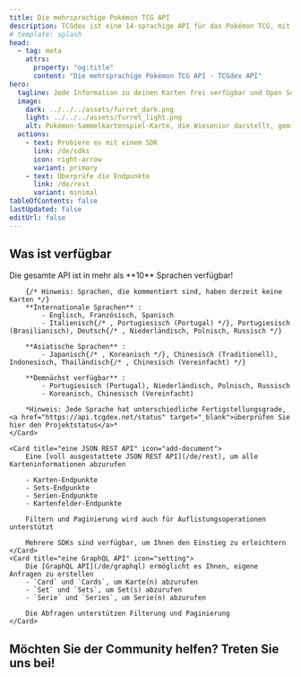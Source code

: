```yaml
---
title: Die mehrsprachige Pokémon TCG API
description: TCGdex ist eine 14-sprachige API für das Pokémon TCG, mit detaillierten Daten zu den Karten und einfachem Zugang über eine REST/GraphQL API und mehrere SDKs.
# template: splash
head:
  - tag: meta
    attrs:
      property: "og:title"
      content: "Die mehrsprachige Pokémon TCG API - TCGdex API"
hero:
  tagline: Jede Information zu deinen Karten frei verfügbar und Open Source!
  image:
    dark: ../../../assets/furret_dark.png
    light: ../../../assets/furret_light.png
    alt: Pokémon-Sammelkartenspiel-Karte, die Wiesenior darstellt, gemischt mit ihrer JSON-Darstellung
  actions:
    - text: Probiere es mit einem SDK
      link: /de/sdks
      icon: right-arrow
      variant: primary
    - text: Überprüfe die Endpunkte
      link: /de/rest
      variant: minimal
tableOfContents: false
lastUpdated: false
editUrl: false
---
```



## Was ist verfügbar

<CardGrid stagger>
	<Card title="10 Sprachen und mehr" icon="heart">
		Die gesamte API ist in mehr als **10** Sprachen verfügbar!

		{/* Hinweis: Sprachen, die kommentiert sind, haben derzeit keine Karten */}
		**Internationale Sprachen** :
			- Englisch, Französisch, Spanisch
			- Italienisch{/* , Portugiesisch (Portugal) */}, Portugiesisch (Brasilianisch), Deutsch{/* , Niederländisch, Polnisch, Russisch */}

		**Asiatische Sprachen** :
			- Japanisch{/* , Koreanisch */}, Chinesisch (Traditionell), Indonesisch, Thailändisch{/* , Chinesisch (Vereinfacht) */}

		**Demnächst verfügbar** :
			- Portugiesisch (Portugal), Niederländisch, Polnisch, Russisch
			- Koreanisch, Chinesisch (Vereinfacht)

		*Hinweis: Jede Sprache hat unterschiedliche Fertigstellungsgrade, <a href="https://api.tcgdex.net/status" target="_blank">überprüfen Sie hier den Projektstatus</a>*
	</Card>

	<Card title="eine JSON REST API" icon="add-document">
		Eine [voll ausgestattete JSON REST API](/de/rest), um alle Karteninformationen abzurufen

		- Karten-Endpunkte
		- Sets-Endpunkte
		- Serien-Endpunkte
		- Kartenfelder-Endpunkte

		Filtern und Paginierung wird auch für Auflistungsoperationen unterstützt

		Mehrere SDKs sind verfügbar, um Ihnen den Einstieg zu erleichtern
	</Card>
	<Card title="eine GraphQL API" icon="setting">
		Die [GraphQL API](/de/graphql) ermöglicht es Ihnen, eigene Anfragen zu erstellen
		- `Card` und `Cards`, um Karte(n) abzurufen
		- `Set` und `Sets`, um Set(s) abzurufen
		- `Serie` und `Series`, um Serie(n) abzurufen

		Die Abfragen unterstützen Filterung und Paginierung
	</Card>
</CardGrid>

## Möchten Sie der Community helfen? Treten Sie uns bei!

<CardGrid>
	<LinkCard href="https://tcgdex.dev/discord" title="Treten Sie unserem Discord bei" description="Discord ist unser Hauptkommunikationsmittel zwischen den Community-Mitgliedern" />
	<LinkCard href="https://github.com/tcgdex/cards-database" title="Markieren Sie das Repository mit einem Stern!" description="Helfen Sie unserem Repository, indem Sie es auf Github mit einem Stern markieren" />
	<LinkCard href="https://github.com/tcgdex/cards-database" title="Beitragen" description="Beiträge helfen Ihnen und anderen Community-Mitgliedern" />
	<LinkCard href="https://github.com/sponsors/tcgdex" title="Sponsoren Sie das Projekt" description="Die API ist kostspielig im Betrieb, außerdem erhalten Sie eine Gegenleistung für Ihre Investition :D" />
</CardGrid>
